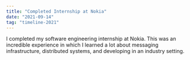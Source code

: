 ```yaml
---
title: "Completed Internship at Nokia"
date: "2021-09-14"
tag: "timeline-2021"
---
```

I completed my software engineering internship at Nokia. This was an
incredible experience in which I learned a lot about messaging infrastructure, 
distributed systems, and developing in an industry setting.